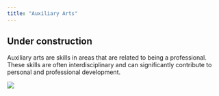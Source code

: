 ```yaml
---
title: "Auxiliary Arts"
---
```


:::{.callout-caution}
# Under construction
:::

Auxiliary arts are skills in areas that are related to being a professional.
These skills are often interdisciplinary and can significantly contribute to personal and professional development.

![](images/index_aux.png)
